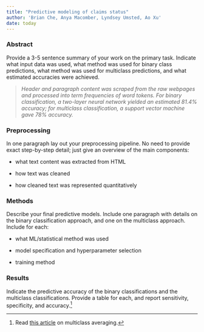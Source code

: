 ```yaml
---
title: "Predictive modeling of claims status"
author: 'Brian Che, Anya Macomber, Lyndsey Umsted, Ao Xu'
date: today
---
```


### Abstract

Provide a 3-5 sentence summary of your work on the primary task. Indicate what input data was used, what method was used for binary class predictions, what method was used for multiclass predictions, and what estimated accuracies were achieved.

> *Header and paragraph content was scraped from the raw webpages and processed into term frequencies of word tokens. For binary classification, a two-layer neural network yielded an estimated 81.4% accuracy; for multiclass classification, a support vector machine gave 78% accuracy.*

### Preprocessing

In one paragraph lay out your preprocessing pipeline. No need to provide exact step-by-step detail; just give an overview of the main components:

-   what text content was extracted from HTML

-   how text was cleaned

-   how cleaned text was represented quantitatively

### Methods

Describe your final predictive models. Include one paragraph with details on the binary classification approach, and one on the multiclass approach. Include for each:

-   what ML/statistical method was used

-   model specification and hyperparameter selection

-   training method

### Results

Indicate the predictive accuracy of the binary classifications and the multiclass classifications. Provide a table for each, and report sensitivity, specificity, and accuracy.[^1]

[^1]: Read [this article](https://yardstick.tidymodels.org/articles/multiclass.html) on multiclass averaging.

